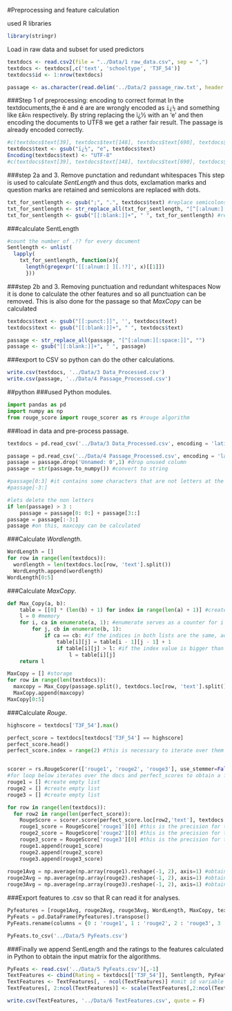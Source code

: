 #Preprocessing and feature calculation

used R libraries
```r
library(stringr)
```

Load in raw data and subset for used predictors
```r
textdocs <- read.csv2(file = "../Data/1 raw_data.csv", sep = ",")
textdocs <- textdocs[,c('text', 'schooltype', 'T3F_54')]
textdocs$id <- 1:nrow(textdocs)

passage <- as.character(read.delim('../Data/2 passage_raw.txt', header = F, encoding = "UTF-8"))
```

###Step 1 of preprocessing: encoding to correct format
In the textdocuments,the ë and é are are wrongly encoded as `ï¿½` and something like `EÃ©n` respectively. By string replacing the ï¿½ with an 'e' and then encoding the documents to UTF8 we get a rather fair result. The passage is already encoded correctly.
```r
#c(textdocs$text[39], textdocs$text[148], textdocs$text[690], textdocs$text[710]) # wrong encoding of ë/é
textdocs$text <- gsub("ï¿½", "e", textdocs$text)
Encoding(textdocs$text) <- "UTF-8"
#c(textdocs$text[39], textdocs$text[148], textdocs$text[690], textdocs$text[710]) # wrong encoding of ë/é
```

###step 2a and 3. Remove punctation and redundant whitespaces
This step is used to calculate *SentLength* and thus dots, exclamation marks and question marks are retained and semicolons are replaced with dots.
```r
txt_for_sentlength <- gsub(";", ".", textdocs$text) #replace semicolons with dots
txt_for_sentlength <- str_replace_all(txt_for_sentlength, "[^[:alnum:][:space:].?!]", "")
txt_for_sentlength <- gsub("[[:blank:]]+", " ", txt_for_sentlength) #remove redundant whitespaces
```

###calculate SentLength
```r
#count the number of .!? for every document
Sentlength <- unlist(
  lapply(
    txt_for_sentlength, function(x){
      length(gregexpr('[[:alnum:] ][.!?]', x)[[1]])
      }))
```


###step 2b and 3. Removing punctuation and redundant whitespaces
Now it is done to calculate the other features and so all punctuation can be removed. This is also done for the passage so that *MaxCopy* can be calculated
```r
textdocs$text <- gsub("[[:punct:]]", '', textdocs$text)
textdocs$text <- gsub("[[:blank:]]+", " ", textdocs$text)

passage <- str_replace_all(passage, "[^[:alnum:][:space:]]", "")
passage <- gsub("[[:blank:]]+", " ", passage)

```

###export to CSV so python can do the other calculations.
```r
write.csv(textdocs, '../Data/3 Data_Processed.csv')
write.csv(passage, '../Data/4 Passage_Processed.csv')
```


##python
###used Python modules.
```python
import pandas as pd
import numpy as np
from rouge_score import rouge_scorer as rs #rouge algorithm 

```
###load in data and pre-process passage.
```python
textdocs = pd.read_csv('../Data/3 Data_Processed.csv', encoding = 'latin-1') #reading in preprocessed data

passage = pd.read_csv('../Data/4 Passage_Processed.csv', encoding = 'latin-1') 
passage = passage.drop('Unnamed: 0',1) #drop unused column
passage = str(passage.to_numpy()) #convert to string

#passage[0:3] #it contains some characters that are not letters at the start and end due to the fact it was once an array
#passage[-3:] 

#lets delete the non letters
if len(passage) > 3 :
    passage = passage[0: 0:] + passage[3::]
passage = passage[:-3:] 
passage #on this, maxcopy can be calculated
```

###Calculate *Wordlength*.
```python
WordLength = []
for row in range(len(textdocs)):
  wordlength = len(textdocs.loc[row, 'text'].split())
  WordLength.append(wordlength)
WordLength[0:5]
```


###Calculate *MaxCopy*.
```python
def Max_Copy(a, b):
    table = [[0] * (len(b) + 1) for index in range(len(a) + 1)] #creates list of lists of len(b) 0's len(a) times
    l = 0 #memory
    for i, ca in enumerate(a, 1): #enumerate serves as a counter for i and j
        for j, cb in enumerate(b, 1):
            if ca == cb: #if the indices in both lists are the same, add 1 to the i,jth table index 
                table[i][j] = table[i - 1][j - 1] + 1 
                if table[i][j] > l: #if the index value is bigger than what is stored in l, then make l that value
                    l = table[i][j]
    return l

MaxCopy = [] #storage
for row in range(len(textdocs)):
  maxcopy = Max_Copy(passage.split(), textdocs.loc[row, 'text'].split())
  MaxCopy.append(maxcopy)
MaxCopy[0:5]

```

###Calculate *Rouge*.
```python
highscore = textdocs['T3F_54'].max()

perfect_score = textdocs[textdocs['T3F_54'] == highscore]
perfect_score.head()
perfect_score.index = range(2) #this is necessary to iterate over them


scorer = rs.RougeScorer(['rouge1', 'rouge2', 'rouge3'], use_stemmer=False) #set rules for algorithm
#for loop below iterates over the docs and perfect_scores to obtain a fmeasure rougeN score
rouge1 = [] #create empty list
rouge2 = [] #create empty list
rouge3 = [] #create empty list

for row in range(len(textdocs)):
  for row2 in range(len(perfect_score)):
    RougeScore = scorer.score(perfect_score.loc[row2,'text'], textdocs.loc[row, 'text'])
    rouge1_score = RougeScore['rouge1'][0] #this is the precision for the rougeN feature
    rouge2_score = RougeScore['rouge2'][0] #this is the precision for the rougeN feature
    rouge3_score = RougeScore['rouge3'][0] #this is the precision for the rougeN feature
    rouge1.append(rouge1_score)
    rouge2.append(rouge2_score)
    rouge3.append(rouge3_score)
    
rouge1Avg = np.average(np.array(rouge1).reshape(-1, 2), axis=1) #obtain average precision over both rougeN 
rouge2Avg = np.average(np.array(rouge2).reshape(-1, 2), axis=1) #obtain average precision over both rougeN 
rouge3Avg = np.average(np.array(rouge3).reshape(-1, 2), axis=1) #obtain average precision over both rougeN 
```

###Export features to .csv so that R can read it for analyses.
```python
Pyfeatures = [rouge1Avg, rouge2Avg, rouge3Avg, WordLength, MaxCopy, textdocs['id']]
PyFeats = pd.DataFrame(Pyfeatures).transpose()
PyFeats.rename(columns = {0 : 'rouge1', 1 : 'rouge2', 2 : 'rouge3', 3 : 'WordLength', 4 : 'MaxCopy',5: 'id'}, inplace = True)

PyFeats.to_csv('../Data/5 PyFeats.csv')

```

###Finally we append SentLength and the ratings to the features calculated in Python to obtain the input matrix for the algorithms.
```r
PyFeats <- read.csv('../Data/5 PyFeats.csv')[,-1]
TextFeatures <- cbind(Rating = textdocs[['T3F_54']], Sentlength, PyFeats)
TextFeatures <- TextFeatures[, - ncol(TextFeatures)] #omit id variable
TextFeatures[, 2:ncol(TextFeatures)] <- scale(TextFeatures[,2:ncol(TextFeatures)]) #scale matrix

write.csv(TextFeatures, '../Data/6 TextFeatures.csv', quote = F)
```

